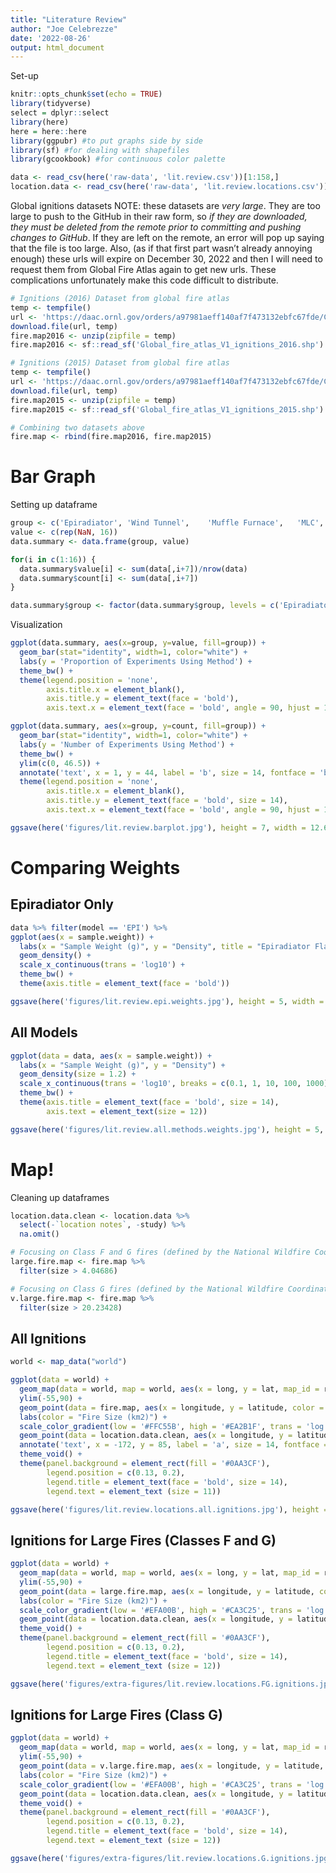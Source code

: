 ```yaml
---
title: "Literature Review"
author: "Joe Celebrezze"
date: '2022-08-26'
output: html_document
---
```


Set-up
```r
knitr::opts_chunk$set(echo = TRUE)
library(tidyverse)
select = dplyr::select
library(here)
here = here::here
library(ggpubr) #to put graphs side by side
library(sf) #for dealing with shapefiles
library(gcookbook) #for continuous color palette

data <- read_csv(here('raw-data', 'lit.review.csv'))[1:158,]
location.data <- read_csv(here('raw-data', 'lit.review.locations.csv'))[1:184,]
```

Global ignitions datasets
NOTE: these datasets are *very large*. They are too large to push to the GitHub in their raw form, so *if they are downloaded, they must be deleted from the remote prior to committing and pushing changes to GitHub*. If they are left on the remote, an error will pop up saying that the file is too large. Also, (as if that first part wasn't already annoying enough) these urls will expire on December 30, 2022 and then I will need to request them from Global Fire Atlas again to get new urls. These complications unfortunately make this code difficult to distribute.
```r
# Ignitions (2016) Dataset from global fire atlas
temp <- tempfile()
url <- 'https://daac.ornl.gov/orders/a97981aeff140af7f473132ebfc67fde/CMS_Global_Fire_Atlas/data/Global_fire_atlas_V1_ignitions_2016.zip' # Note: this URL may expire after 30 days (in late December)
download.file(url, temp)
fire.map2016 <- unzip(zipfile = temp)
fire.map2016 <- sf::read_sf('Global_fire_atlas_V1_ignitions_2016.shp')

# Ignitions (2015) Dataset from global fire atlas
temp <- tempfile()
url <- 'https://daac.ornl.gov/orders/a97981aeff140af7f473132ebfc67fde/CMS_Global_Fire_Atlas/data/Global_fire_atlas_V1_ignitions_2015.zip' # Note: this URL may expire after 30 days (in late December)
download.file(url, temp)
fire.map2015 <- unzip(zipfile = temp)
fire.map2015 <- sf::read_sf('Global_fire_atlas_V1_ignitions_2015.shp')

# Combining two datasets above
fire.map <- rbind(fire.map2016, fire.map2015)
```

# Bar Graph
Setting up dataframe
```r
group <- c('Epiradiator', 'Wind Tunnel',	'Muffle Furnace',	'MLC',	'Xylene Lattice',	'Fire Bench',	'Grill',	'Oxygen Bomb',	'Steel Ring',	'Tray',	'Flat-Flame Burner',	'FPA Calorimeter',	'Cone Calorimeter',	'Direct Flame',	'Other',	'Intermediate\n Scale Calorimeter')
value <- c(rep(NaN, 16))
data.summary <- data.frame(group, value)

for(i in c(1:16)) {
  data.summary$value[i] <- sum(data[,i+7])/nrow(data)
  data.summary$count[i] <- sum(data[,i+7])
}

data.summary$group <- factor(data.summary$group, levels = c('Epiradiator', 'Grill', 'Muffle Furnace', 'Cone Calorimeter', 'MLC', 'Oxygen Bomb','Steel Ring', 'Wind Tunnel', 'Fire Bench', 'Xylene Lattice', 'Direct Flame', 'Tray', 'FPA Calorimeter', 'Flat-Flame Burner',	'Intermediate\n Scale Calorimeter', 'Other'))
```

Visualization
```r
ggplot(data.summary, aes(x=group, y=value, fill=group)) +
  geom_bar(stat="identity", width=1, color="white") +
  labs(y = 'Proportion of Experiments Using Method') +
  theme_bw() +
  theme(legend.position = 'none',
        axis.title.x = element_blank(),
        axis.title.y = element_text(face = 'bold'),
        axis.text.x = element_text(face = 'bold', angle = 90, hjust = 1,vjust = 0.4, size = 12))
```

```r
ggplot(data.summary, aes(x=group, y=count, fill=group)) +
  geom_bar(stat="identity", width=1, color="white") +
  labs(y = 'Number of Experiments Using Method') +
  theme_bw() +
  ylim(c(0, 46.5)) +
  annotate('text', x = 1, y = 44, label = 'b', size = 14, fontface = 'bold') +
  theme(legend.position = 'none',
        axis.title.x = element_blank(),
        axis.title.y = element_text(face = 'bold', size = 14),
        axis.text.x = element_text(face = 'bold', angle = 90, hjust = 1,vjust = 0.4, size = 20))

ggsave(here('figures/lit.review.barplot.jpg'), height = 7, width = 12.64)
```

# Comparing Weights
## Epiradiator Only
```r
data %>% filter(model == 'EPI') %>% 
ggplot(aes(x = sample.weight)) +
  labs(x = "Sample Weight (g)", y = "Density", title = "Epiradiator Flammability Tests") +
  geom_density() +
  scale_x_continuous(trans = 'log10') +
  theme_bw() +
  theme(axis.title = element_text(face = 'bold'))

ggsave(here('figures/lit.review.epi.weights.jpg'), height = 5, width = 7.5)
```

## All Models
```r
ggplot(data = data, aes(x = sample.weight)) +
  labs(x = "Sample Weight (g)", y = "Density") +
  geom_density(size = 1.2) +
  scale_x_continuous(trans = 'log10', breaks = c(0.1, 1, 10, 100, 1000), labels = c(0.1, 1, 10, 100, 1000)) +
  theme_bw() +
  theme(axis.title = element_text(face = 'bold', size = 14),
        axis.text = element_text(size = 12))

ggsave(here('figures/lit.review.all.methods.weights.jpg'), height = 5, width = 7.5)
```

# Map!
Cleaning up dataframes
```r
location.data.clean <- location.data %>% 
  select(-`location notes`, -study) %>% 
  na.omit()

# Focusing on Class F and G fires (defined by the National Wildfire Coordinating Group as fires 1000 acres or larger)
large.fire.map <- fire.map %>% 
  filter(size > 4.04686)

# Focusing on Class G fires (defined by the National Wildfire Coordinating Group as fires 5000 acres or larger)
v.large.fire.map <- fire.map %>% 
  filter(size > 20.23428)
```

## All Ignitions
```r
world <- map_data("world")

ggplot(data = world) +
  geom_map(data = world, map = world, aes(x = long, y = lat, map_id = region), fill = 'white') +
  ylim(-55,90) +
  geom_point(data = fire.map, aes(x = longitude, y = latitude, color = size), alpha = 0.025, size = 0.01) +
  labs(color = "Fire Size (km2)") +
  scale_color_gradient(low = '#FFC55B', high = '#EA2B1F', trans = 'log', breaks = c(1, 5, 25, 125, 625, 3000, 9000)) +
  geom_point(data = location.data.clean, aes(x = longitude, y = latitude), color = 'black', size = 1.25, alpha = 0.7) +
  annotate('text', x = -172, y = 85, label = 'a', size = 14, fontface = 'bold')+
  theme_void() +
  theme(panel.background = element_rect(fill = '#0AA3CF'),
        legend.position = c(0.13, 0.2),
        legend.title = element_text(face = 'bold', size = 14),
        legend.text = element_text (size = 11))

ggsave(here('figures/lit.review.locations.all.ignitions.jpg'), height = 7, width = 12.64)
```

## Ignitions for Large Fires (Classes F and G)
```r
ggplot(data = world) +
  geom_map(data = world, map = world, aes(x = long, y = lat, map_id = region), fill = 'white') +
  ylim(-55,90) +
  geom_point(data = large.fire.map, aes(x = longitude, y = latitude, color = size), alpha = 0.05, size = 0.05) +
  labs(color = "Fire Size (km2)") +
  scale_color_gradient(low = '#EFA00B', high = '#CA3C25', trans = 'log', breaks = c(5, 25, 125, 625, 3000, 9000)) +
  geom_point(data = location.data.clean, aes(x = longitude, y = latitude), color = 'black', size = 1.25, alpha = 0.7) +
  theme_void() +
  theme(panel.background = element_rect(fill = '#0AA3CF'),
        legend.position = c(0.13, 0.2),
        legend.title = element_text(face = 'bold', size = 14),
        legend.text = element_text (size = 12))

ggsave(here('figures/extra-figures/lit.review.locations.FG.ignitions.jpg'), height = 7, width = 12.64)
```

## Ignitions for Large Fires (Class G)
```r
ggplot(data = world) +
  geom_map(data = world, map = world, aes(x = long, y = lat, map_id = region), fill = 'white') +
  ylim(-55,90) +
  geom_point(data = v.large.fire.map, aes(x = longitude, y = latitude, color = size), alpha = 0.05, size = 0.05) +
  labs(color = "Fire Size (km2)") +
  scale_color_gradient(low = '#EFA00B', high = '#CA3C25', trans = 'log', breaks = c(25, 125, 625, 3000, 9000)) +
  geom_point(data = location.data.clean, aes(x = longitude, y = latitude), color = 'black', size = 1.25, alpha = 0.7) +
  theme_void() + 
  theme(panel.background = element_rect(fill = '#0AA3CF'),
        legend.position = c(0.13, 0.2),
        legend.title = element_text(face = 'bold', size = 14),
        legend.text = element_text (size = 12))

ggsave(here('figures/extra-figures/lit.review.locations.G.ignitions.jpg'), height = 7, width = 12.64)
```

